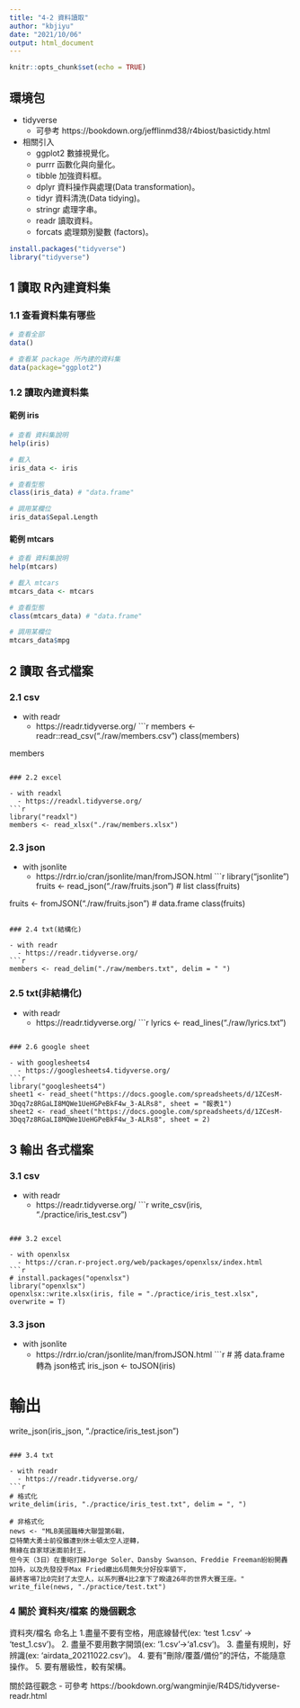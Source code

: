 ```yaml
---
title: "4-2 資料讀取"
author: "kbjiyu"
date: "2021/10/06"
output: html_document
---
```


```r
knitr::opts_chunk$set(echo = TRUE)
```

## 環境包

- tidyverse
  - 可參考 https://bookdown.org/jefflinmd38/r4biost/basictidy.html
- 相關引入
  - ggplot2 數據視覺化。
  - purrr 函數化與向量化。
  - tibble 加強資料框。
  - dplyr 資料操作與處理(Data transformation)。
  - tidyr 資料清洗(Data tidying)。
  - stringr 處理字串。
  - readr 讀取資料。
  - forcats 處理類別變數 (factors)。

```r
install.packages("tidyverse")
library("tidyverse")

```


## 1 讀取 R內建資料集

### 1.1 查看資料集有哪些
```r
# 查看全部
data()

# 查看某 package 所內建的資料集
data(package="ggplot2")

```

### 1.2 讀取內建資料集

#### 範例 iris
```r
# 查看 資料集說明
help(iris)

# 載入
iris_data <- iris

# 查看型態
class(iris_data) # "data.frame"

# 調用某欄位
iris_data$Sepal.Length

```

#### 範例 mtcars
```r
# 查看 資料集說明
help(mtcars)

# 載入 mtcars
mtcars_data <- mtcars

# 查看型態
class(mtcars_data) # "data.frame"

# 調用某欄位
mtcars_data$mpg
```

## 2 讀取 各式檔案

### 2.1 csv

- with readr
  - https://readr.tidyverse.org/
```r
members <- readr::read_csv("./raw/members.csv")
class(members)

members
```

### 2.2 excel

- with readxl
  - https://readxl.tidyverse.org/
```r
library("readxl")
members <- read_xlsx("./raw/members.xlsx")

```

### 2.3 json

- with jsonlite
  - https://rdrr.io/cran/jsonlite/man/fromJSON.html
```r
library("jsonlite")
fruits <- read_json("./raw/fruits.json") # list
class(fruits)

fruits <- fromJSON("./raw/fruits.json") # data.frame
class(fruits)

```

### 2.4 txt(結構化)

- with readr
  - https://readr.tidyverse.org/
```r
members <- read_delim("./raw/members.txt", delim = " ")

```

### 2.5 txt(非結構化)

- with readr
  - https://readr.tidyverse.org/
```r
lyrics <- read_lines("./raw/lyrics.txt")

```

### 2.6 google sheet

- with googlesheets4
  - https://googlesheets4.tidyverse.org/
```r
library("googlesheets4")
sheet1 <- read_sheet("https://docs.google.com/spreadsheets/d/1ZCesM-3Dqq7z8RGaLI8MQWe1UeHGPeBkF4w_3-ALRs8", sheet = "報表1")
sheet2 <- read_sheet("https://docs.google.com/spreadsheets/d/1ZCesM-3Dqq7z8RGaLI8MQWe1UeHGPeBkF4w_3-ALRs8", sheet = 2)

```

## 3 輸出 各式檔案

### 3.1 csv

- with readr
  - https://readr.tidyverse.org/
```r
write_csv(iris, "./practice/iris_test.csv")

```

### 3.2 excel

- with openxlsx
  - https://cran.r-project.org/web/packages/openxlsx/index.html
```r
# install.packages("openxlsx")
library("openxlsx")
openxlsx::write.xlsx(iris, file = "./practice/iris_test.xlsx", overwrite = T)

```

### 3.3 json

- with jsonlite
  - https://rdrr.io/cran/jsonlite/man/fromJSON.html
```r
# 將 data.frame 轉為 json格式
iris_json <- toJSON(iris)

# 輸出
write_json(iris_json, "./practice/iris_test.json")

```

### 3.4 txt

- with readr
  - https://readr.tidyverse.org/
```r
# 格式化
write_delim(iris, "./practice/iris_test.txt", delim = ", ")

# 非格式化
news <- "MLB美國職棒大聯盟第6戰，
亞特蘭大勇士前役雖遭到休士頓太空人逆轉，
無緣在自家球迷面前封王，
但今天（3日）在重砲打線Jorge Soler、Dansby Swanson、Freddie Freeman紛紛開轟加持，以及先發投手Max Fried繳出6局無失分好投率領下，
最終客場7比0完封了太空人，以系列賽4比2拿下了睽違26年的世界大賽王座。"
write_file(news, "./practice/test.txt")

```


### 4 關於 資料夾/檔案 的幾個觀念

資料夾/檔名 命名上
1.盡量不要有空格，用底線替代(ex: 'test 1.csv' -> 'test_1.csv')。
2. 盡量不要用數字開頭(ex: '1.csv'->'a1.csv')。
3. 盡量有規則，好辨識(ex: 'airdata_20211022.csv')。
4. 要有"刪除/覆蓋/備份"的評估，不能隨意操作。
5. 要有層級性，較有架構。

關於路徑觀念
- 可參考 https://bookdown.org/wangminjie/R4DS/tidyverse-readr.html
